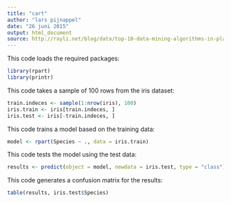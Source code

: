 ```yaml
---
title: "cart"
author: "lars pijnappel"
date: "26 juni 2015"
output: html_document
source: http://rayli.net/blog/data/top-10-data-mining-algorithms-in-plain-r/
---
```


This code loads the required packages:
 
```r
library(rpart)
library(printr)
```

This code takes a sample of 100 rows from the iris dataset:
 
```r
train.indeces <- sample(1:nrow(iris), 100)
iris.train <- iris[train.indeces, ]
iris.test <- iris[-train.indeces, ]
```

This code trains a model based on the training data:
 
```r
model <- rpart(Species ~ ., data = iris.train)
```

This code tests the model using the test data:
 
```r
results <- predict(object = model, newdata = iris.test, type = "class")
```

This code generates a confusion matrix for the results:
 
```r
table(results, iris.test$Species)
```

